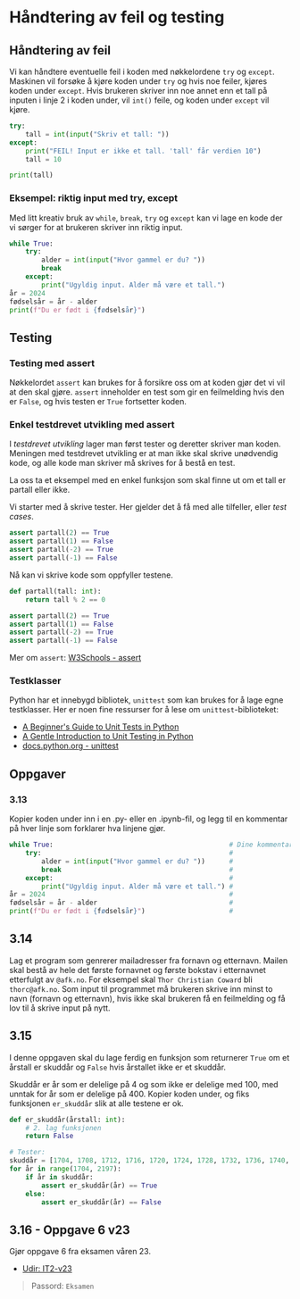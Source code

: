 # Håndtering av feil og testing

## Håndtering av feil

Vi kan håndtere eventuelle feil i koden med nøkkelordene `try` og `except`.
Maskinen vil forsøke å kjøre koden under `try` og hvis noe feiler, kjøres koden under `except`.
Hvis brukeren skriver inn noe annet enn et tall på inputen i linje 2 i koden under, vil `int()` feile, og koden under `except` vil kjøre.

```python showLineNumbers
try:
    tall = int(input("Skriv et tall: "))
except:
    print("FEIL! Input er ikke et tall. 'tall' får verdien 10")
    tall = 10

print(tall)
```

### Eksempel: riktig input med try, except

Med litt kreativ bruk av `while`, `break`, `try` og `except` kan vi lage en kode der vi sørger for at brukeren skriver inn riktig input.

```python showLineNumbers
while True:
    try:
        alder = int(input("Hvor gammel er du? "))
        break
    except:
        print("Ugyldig input. Alder må være et tall.")
år = 2024
fødselsår = år - alder
print(f"Du er født i {fødselsår}")
```

## Testing

### Testing med assert

Nøkkelordet `assert` kan brukes for å forsikre oss om at koden gjør det vi vil at den skal gjøre.
`assert` inneholder en test som gir en feilmelding hvis den er `False`, og hvis testen er `True` fortsetter koden.


### Enkel testdrevet utvikling med assert

I _testdrevet utvikling_ lager man først tester og deretter skriver man koden.
Meningen med testdrevet utvikling er at man ikke skal skrive unødvendig kode, og alle kode man skriver må skrives for å bestå en test.


La oss ta et eksempel med en enkel funksjon som skal finne ut om et tall er partall eller ikke.

Vi starter med å skrive tester.
Her gjelder det å få med alle tilfeller, eller _test cases_.

```python
assert partall(2) == True
assert partall(1) == False
assert partall(-2) == True
assert partall(-1) == False
```

Nå kan vi skrive kode som oppfyller testene.
```python
def partall(tall: int):
    return tall % 2 == 0

assert partall(2) == True
assert partall(1) == False
assert partall(-2) == True
assert partall(-1) == False
```

Mer om `assert`: [W3Schools - assert](https://www.w3schools.com/python/ref_keyword_assert.asp)

### Testklasser

Python har et innebygd bibliotek, `unittest` som kan brukes for å lage egne testklasser.
Her er noen fine ressurser for å lese om `unittest`-biblioteket:

- [A Beginner's Guide to Unit Tests in Python](https://www.dataquest.io/blog/unit-tests-python/)
- [A Gentle Introduction to Unit Testing in Python](https://machinelearningmastery.com/a-gentle-introduction-to-unit-testing-in-python/)
- [docs.python.org - unittest](https://docs.python.org/3/library/unittest.html)

## Oppgaver

### 3.13

Kopier koden under inn i en .py- eller en .ipynb-fil, og legg til en kommentar på hver linje som forklarer hva linjene gjør.

```python showLineNumbers copy
while True:                                            # Dine kommentarer her
    try:                                               # 
        alder = int(input("Hvor gammel er du? "))      #
        break                                          #
    except:                                            #
        print("Ugyldig input. Alder må være et tall.") #
år = 2024                                              #
fødselsår = år - alder                                 #
print(f"Du er født i {fødselsår}")                     #
```

## 3.14

Lag et program som genrerer mailadresser fra fornavn og etternavn.
Mailen skal bestå av hele det første fornavnet og første bokstav i etternavnet etterfulgt av `@afk.no`.
For eksempel skal `Thor Christian Coward` bli `thorc@afk.no`.
Som input til programmet må brukeren skrive inn minst to navn (fornavn og etternavn), hvis ikke skal brukeren få en feilmelding og få lov til å skrive input på nytt.

## 3.15

I denne oppgaven skal du lage ferdig en funksjon som returnerer `True` om et årstall er skuddår og `False` hvis årstallet ikke er et skuddår.

Skuddår er år som er delelige på 4 og som ikke er delelige med 100, med unntak for år som er delelige på 400.
Kopier koden under, og fiks funksjonen `er_skuddår` slik at alle testene er ok.

```python copy
def er_skuddår(årstall: int):
    # 2. lag funksjonen
    return False

# Tester:
skuddår = [1704, 1708, 1712, 1716, 1720, 1724, 1728, 1732, 1736, 1740, 1744, 1748, 1752, 1756, 1760, 1764, 1768, 1772, 1776, 1780, 1784, 1788, 1792, 1796, 1804, 1808, 1812, 1816, 1820, 1824, 1828, 1832, 1836, 1840, 1844, 1848, 1852, 1856, 1860, 1864, 1868, 1872, 1876, 1880, 1884, 1888, 1892, 1896, 1904, 1908, 1912, 1916, 1920, 1924, 1928, 1932, 1936, 1940, 1944, 1948, 1952, 1956, 1960, 1964, 1968, 1972, 1976, 1980, 1984, 1988, 1992, 1996, 2000, 2004, 2008, 2012, 2016, 2020, 2024, 2028, 2032, 2036, 2040, 2044, 2048, 2052, 2056, 2060, 2064, 2068, 2072, 2076, 2080, 2084, 2088, 2092, 2096, 2104, 2108, 2112, 2116, 2120, 2124, 2128, 2132, 2136, 2140, 2144, 2148, 2152, 2156, 2160, 2164, 2168, 2172, 2176, 2180, 2184, 2188, 2192, 2196]
for år in range(1704, 2197):
    if år in skuddår:
        assert er_skuddår(år) == True
    else:
        assert er_skuddår(år) == False   
```

## 3.16 - Oppgave 6 v23

Gjør oppgave 6 fra eksamen våren 23.


- [Udir: IT2-v23](https://kandidat.udir.no/epsmateriell/eksamen?fagkode=rea3049-py&malform=nn-no&semester=v&ar=2023&eksamensdeltype=eksamen)

> Passord: `Eksamen`
